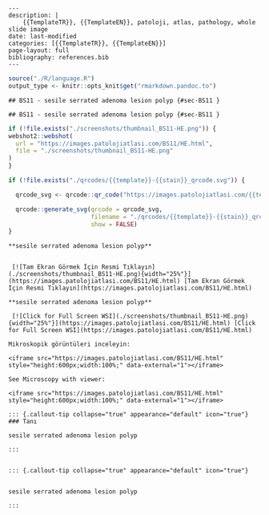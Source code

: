 

```comment
---
description: |
    {{TemplateTR}}, {{TemplateEN}}, patoloji, atlas, pathology, whole slide image
date: last-modified
categories: [{{TemplateTR}}, {{TemplateEN}}]
page-layout: full
bibliography: references.bib
---
```






```r
source("./R/language.R")
output_type <- knitr::opts_knit$get("rmarkdown.pandoc.to")
```


```asis
## BS11 - sesile serrated adenoma lesion polyp {#sec-BS11 }
```


```asis
## BS11 - sesile serrated adenoma lesion polyp {#sec-BS11 }
```






```r
if (!file.exists("./screenshots/thumbnail_BS11-HE.png")) {
webshot2::webshot(
  url = "https://images.patolojiatlasi.com/BS11/HE.html",
  file = "./screenshots/thumbnail_BS11-HE.png"
)
}
```




```r
if (!file.exists("./qrcodes/{{template}}-{{stain}}_qrcode.svg")) {

  qrcode_svg <- qrcode::qr_code("https://images.patolojiatlasi.com/{{template}}/{{stain}}.html")

  qrcode::generate_svg(qrcode = qrcode_svg,
                       filename = "./qrcodes/{{template}}-{{stain}}_qrcode.svg",
                       show = FALSE)
}
```




 















 






:::: {.content-hidden when-format="pdf"}





::::





:::: {.content-visible when-format="pdf"}






::::




:::: {.content-hidden when-format="pdf"}





::::





:::: {.content-visible when-format="pdf"}






::::














```asis

**sesile serrated adenoma lesion polyp**


 [![Tam Ekran Görmek İçin Resmi Tıklayın](./screenshots/thumbnail_BS11-HE.png){width="25%"}](https://images.patolojiatlasi.com/BS11/HE.html) [Tam Ekran Görmek İçin Resmi Tıklayın](https://images.patolojiatlasi.com/BS11/HE.html)
```

```asis

**sesile serrated adenoma lesion polyp**

 [![Click for Full Screen WSI](./screenshots/thumbnail_BS11-HE.png){width="25%"}](https://images.patolojiatlasi.com/BS11/HE.html) [Click for Full Screen WSI](https://images.patolojiatlasi.com/BS11/HE.html)

```









 






:::: {.content-hidden when-format="pdf"}





::::





:::: {.content-visible when-format="pdf"}






::::




:::: {.content-hidden when-format="pdf"}





::::





:::: {.content-visible when-format="pdf"}






::::
























```asis
Mikroskopik görüntüleri inceleyin:

<iframe src="https://images.patolojiatlasi.com/BS11/HE.html" style="height:600px;width:100%;" data-external="1"></iframe>

```





```asis

See Microscopy with viewer:

<iframe src="https://images.patolojiatlasi.com/BS11/HE.html" style="height:600px;width:100%;" data-external="1"></iframe>

```













 






:::: {.content-hidden when-format="pdf"}





::::





:::: {.content-visible when-format="pdf"}






::::




:::: {.content-hidden when-format="pdf"}





::::





:::: {.content-visible when-format="pdf"}






::::














```asis


::: {.callout-tip collapse="true" appearance="default" icon="true"}
### Tanı

sesile serrated adenoma lesion polyp

:::


```


```asis


::: {.callout-tip collapse="true" appearance="default" icon="true"}


sesile serrated adenoma lesion polyp

:::

```



















